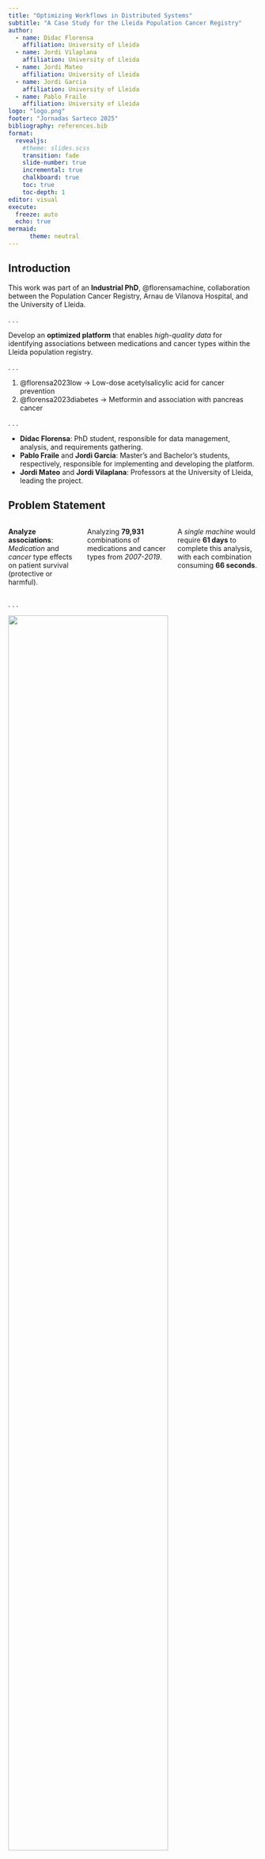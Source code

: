 ```yaml
---
title: "Optimizing Workflows in Distributed Systems"
subtitle: "A Case Study for the Lleida Population Cancer Registry" 
author:
  - name: Didac Florensa
    affiliation: University of Lleida
  - name: Jordi Vilaplana
    affiliation: University of Lleida
  - name: Jordi Mateo
    affiliation: University of Lleida
  - name: Jordi Garcia
    affiliation: University of Lleida
  - name: Pablo Fraile
    affiliation: University of Lleida
logo: "logo.png"
footer: "Jornadas Sarteco 2025"
bibliography: references.bib
format: 
  revealjs:
    #theme: slides.scss
    transition: fade
    slide-number: true
    incremental: true 
    chalkboard: true
    toc: true
    toc-depth: 1
editor: visual
execute:
  freeze: auto
  echo: true
mermaid:
      theme: neutral
---
```


## Introduction {.smaller}

::: {.callout-tip title="Context"}
This work was part of an **Industrial PhD**, @florensamachine, collaboration between the Population Cancer Registry, Arnau de Vilanova Hospital, and the University of Lleida.
:::

. . .

::: {.callout-warning title="Purpose"}
Develop an **optimized platform** that enables *high-quality data* for identifying associations between medications and cancer types within the Lleida population registry.
:::

. . .

::: {.callout-note title="Publications Related"}

1. @florensa2023low -> Low-dose acetylsalicylic acid for cancer prevention
2. @florensa2023diabetes -> Metformin and association with pancreas cancer
:::

. . .

::: {.callout-important title="Team"}
- **Dídac Florensa**: PhD student, responsible for data management, analysis, and requirements gathering.
- **Pablo Fraile** and **Jordi Garcia**: Master's and Bachelor's students, respectively, responsible for implementing and developing the platform.
- **Jordi Mateo** and **Jordi Vilaplana**: Professors at the University of Lleida, leading the project.
:::

## Problem Statement {.smaller}

::: columns
::: {.column width="30%" .fragment}

::: {.callout-tip title="Goal"}
**Analyze associations**: *Medication* and *cancer* type effects on patient survival (protective or harmful).
:::

:::
::: {.column width="35%" .fragment}

::: {.callout-warning title="Challenge"}
Analyzing **79,931** combinations of medications and cancer types from *2007-2019*.
:::

:::
::: {.column width="35%" .fragment}

::: {.callout-important title="Inital Approach"}
A *single machine* would require **61 days** to complete this analysis, with each combination consuming **66 seconds**.
:::

:::
:::

. . .

![](figures/original.png){width=80%}


## Profiling {.smaller}

::: columns

::: {.column width="35%" .fragment}
::: {.callout-tip title="Goal"}
- Identify **bottlenecks**
- Identify **inefficiencies**
- Propose **optimizations**
:::
:::
  
::: {.column width="40%" .fragment}
::: {.callout-important title="Findings"}
- Data not retrieved in a **single** query  
- **Join-like**  applied on a *non-relational DB*  
- Queries misaligned with schema structure  
:::
:::
  
::: {.column width="25%" .fragment}
::: {.callout-note title="Proposals"}
- Schema redesign based on **query** access patterns.
:::

:::
:::

. . .

::: columns

::: {.column width="33%"}
#### Yearly Schema 
```.json
{
  "expositions": {
    "2017": {
      "J01FA09": 100,
      "J01FA10": 200
    },
    "2018": {
      "J01FA09": 150,
      "J01FA10": 250
    },..
  }
}
```
:::

::: {.column width="33%"}
#### ATC Code Schema

```.json
{
  "expositions": {
    "J01FA09": {
      "2017": 100,
      "2018": 150
    },
    "J01FA10": {
      "2017": 200,
      "2018": 250
    },...
  }
}
```
:::

::: {.column width="33%"}
#### Flattened Schema

```.json
{
  "expositions": [
    { "atc": "J01FA09", 
      "year": 2017, 
      "dose": 100 },
    { "atc": "J01FA09", 
      "year": 2018, 
      "dose": 150 },
    ...
  ]
}
```
:::

:::

## Data schema impact {.smaller}

::: columns
::: {.column width="50%" .fragment}

![](figures/db_sizes.png)

:::
::: {.column width="50%" .fragment}

![](figures/query_time.png)

:::
:::

. . .

::: {.callout-tip title="Observation"}
Proposed solutions **reduce query time** (at the cost of disk space for indexes). However, *deserialization time* **increases** across all proposals.
:::

. . .

::: {.callout-important title="Next Steps"}
How can we simultaneously minimize deserialization time and reduce query execution?
:::

## Deserialization {.smaller}

::: columns
::: {.column width="40%" .fragment}

::: {.callout-important title="Findings"}
- PyMongo returns Python dictionaries → slow for large result sets  
- PyMongoArrow improves typing, but still memory-heavy  
- Optimal performance requires **columnar layout with primitive types**
:::

::::{.callout-tip title="Solution" .fragment}
- **Solution**: split into 3 DataFrames:  
  `patients`, `expositions`, `cancers`
:::

:::
::: {.column width="60%" .fragment}

![](figures/split_df.png)

:::
:::

## Memory Optimization {.smaller}

::: {.callout-important title="Findings" .fragment}
- Most patient features are **invariant** across combinations (*age, BMI, diabetes*…)  
- Sorting the data and downcasting types can significantly reduce memory space.
:::

::: {.callout-note title="Proposal" .fragment}
- Precompute static features. 
- Load data once into memory.
- Save shared data in **Apache Parquet**.
- Minimize queries to the database.  
:::


## Upgrade {.smaller}

::: columns
::: {.column width="35%"}

::: {.callout-tip title="Mechanism"}
0. Precalculate Dataframes
1. Read the Dataframes
2. **CSV** generation with features and the event column
3. **CSV** reading and data preprocessing
4. **COXPH** analysis (using a file as stdout)
5. Read and parse the results
6. Save structured results for later queries
:::

::: {.callout-important title="Improvements"}

- Query-driven -> Reduce time to get data.
- Precalculate shared data -> Avoid repeated queries.
- Use Parquet files -> Efficient storage and fast access.
:::

:::
::: {.column width="65%"}

![](figures/architecture-1.png)

:::
:::


## Code Optimizations^[@baziotisDiasDynamicRewriting2024] {.smaller}

::: columns
::: {.column width="70%"}

#### Non-index-aware

```.python
cancers_df[cancers_df["loc3"] == "C19"]
```

#### Index-aware

```.python
cancers_df.loc[(slice(None), "C19"), :]
```

:::
::: {.column width="30%"}

:::{.callout-note title="Results"}
- Non-index-aware: **1.86 ms**
- Index-aware: **247 μs**
:::

:::
:::

####

::: columns
::: {.column width="70%"}

#### Using `isin()`
```.python
cox_df["has_cancer"] = cox_df.index.isin(with_cancer_df.index)
```

#### Using `loc` with prefill
```.python
cox_df["has_cancer"] = False
cox_df.loc[with_cancer_df.index, "has_cancer"] = True
```

:::
::: {.column width="30%"}

:::{.callout-note title="Results"}
- Using `isin()`: **3.25 ms**
- Using `loc` with prefill: **464 μs**
:::

:::
:::

::: {.callout-tip title="Summary of Optimizations"}
The total reduction in time is around **52 ms** per combination. For 79,931 combinations, this results in a total time of **~1 hours**.
:::


## Eliminating Communications {.smaller footer=false}

::: columns
::: {.column width="33%"}

::: {.callout-important title="Problem"}
Disk I/O for inter-process communication (IPC) with R is a significant bottleneck.
:::

::: {.callout-tip title="Results"}
We reduce the processing time from **66 seconds to less than 1 second** per combination.

| Function               | Time (ms) |
|------------------------|-----------|
| `get_cox_df`           | 52        |
| `calculate_cox_analysis` | 776       |
| `parse_cox_analysis`   | 22        |
| `save_results`         | 21        |
:::


:::
::: {.column width="67%"}

![](figures/architecture-2.png){fig-align="center"}

:::
:::

## Multithreading {.smaller}

::: {.callout-tip title="Technical Insights" .fragment}

1. Processes outperform threads for CPU-bound tasks -> **Python's Global Interpreter Lock (GIL)** limits threads' performance.
2. Memory usage is higher with processes, which can lead to out-of-memory errors if too many processes are spawned.
3. Threads are more efficient for *I/O-bound tasks*, allowing for **faster startup** and **lower memory** usage.

:::


::: {.callout-important title="Hybrid Strategy" .fragment}
Since threads and processes are not mutually exclusive, we adopted a hybrid approach:

* **Threads**: Efficient for I/O and lightweight parallelism. Used with 2× CPU cores.
* **Processes**: Bypass GIL for CPU-bound tasks. Limited by available RAM.
:::

::: {.callout-note title="Resource Calibration" .fragment}
The hybrid approach allows *fine-tuned* calibration of threads and processes, adapting to the device's CPU and memory capacity. This ensures optimal throughput without exceeding hardware limits.
:::


## Task distribution {.smaller}

::: columns
::: {.column width="70%"}
![](figures/queue.png)

:::
::: {.column width="30%"}

::: {.callout-tip title="Architecture"}
- **Task independence**: Each task is a particular combination of medication and cancer type -> can be processed independently.
- **Task Queue**: Distributes tasks to worker processes (rabbitmq).
- **Worker Processes**: Can be configured to run on different machines, allowing for distributed computing.
- **Task Management**: Each worker fetches tasks from the queue, processes them, and returns results to the main process.
:::

:::
:::

## Deployment {.smaller}

:::: {.callout-tip title="Requirements" .fragment} 
- **Independent combinations** to process.
- **Scalable** and **reproducible** execution. 
:::

. . .

::: {.callout-caution title="Rationale^[@telenykComparisonKubernetesKubernetesCompatible2021]"}

| Feature               | Traditional MPI Cluster               | Kubernetes                          |
|-----------------------|---------------------------------------|-------------------------------------|
| *Resource Allocation* | Static (fixed per job)                |  Dynamic (per-task)               |
| *Scaling*             | Manual intervention required          |   Auto-scaling (HPA + Cluster)     |
| *Fault Tolerance*     | Job fails if worker crashes           |  Self-healing          |

:::


## Scalability {.smaller}


:::{.callout-tip title="Comparative Analysis"}
| Cloud      | Instance type   | Coremark | Workers | vCPUs | Tasks/s | Total time|
|:-----------|:----------------|:---------|:------|:------|:--------|:------------|
| GKE        | e2-highcpu-4    | 51937    | 1     | 4     | 1.0     | 22h 12min   |
|            |                 |          | 2     | 8     | 1.9     | 11h 41min   |
|            |                 |          | 4     | 16    | 3.6     | 06h 10min   |
|            |                 |          | 8     | 32    | 7.0     | 03h 10min   |
|            | c2d-highcpu-4   | 86953    | 4     | 16    | 17.0    | 01h 18min   |
| On-premise | opteron_6247    | 9634     | 1     | 10    | 0.4     | 2d 7h 30min |
|            |                 |          | 2     | 20    | 0.88    | 1d 1h 13min | 
|            |                 |          | 4     | 40    | 2       | 11h 6min    | 
:::

## Conclusions {.smaller}

::: {.callout-tip title="Key Optimizations"}

- **Schema Optimization**  
  Query-driven design and better deserialization.

- **Precomputation & Storage**  
  Eliminated redundant calculations and migrated from CSV to Parquet for columnar efficiency.

- **Compute Efficiency and Communication Overhead**  
  Index-aware queries and optimized pipelines.

- **Parallel Execution**  
  Hybrid threading/multiprocessing to maximize resource utilization.

- **Distributed Scaling**  
  Kubernetes-orchestrated workers with queue-based load balancing.

:::

. . .

::: {.callout-important title="Take Home Messages"}

- **61 Days → ~Hours**  
  Computational throughput improved through systematic optimization.

:::


## References {.smaller footer=false}